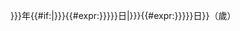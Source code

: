 <includeonly><onlyinclude><time class="dday deathdate" datetime="{{{1|{{{year}}}}}}-{{padleft:{{{2|{{{month}}}}}}|2|0}}-{{padleft:{{{3|{{{day}}}}}}|2|0}}">{{{1|{{{year}}}}}}年{{#if:{{{df|}}}|{{MONTHNAME|{{{2|{{{month}}}}}}}}{{#expr:{{{3|{{{day}}}}}}}}日|{{MONTHNAME|{{{2|{{{month}}}}}}}}{{#expr:{{{3|{{{day}}}}}}}}日}}</time>（{{{4}}}歲）</onlyinclude>
</includeonly><noinclude>
{{Documentation}}
<!-- Add categories and interwikis to the /doc subpage, not here! -->
</noinclude>
